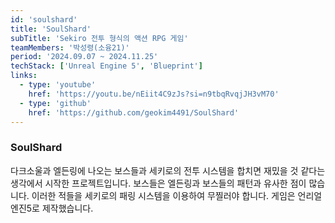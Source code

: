```yaml
---
id: 'soulshard'
title: 'SoulShard'
subTitle: 'Sekiro 전투 형식의 액션 RPG 게임'
teamMembers: '박성령(소융21)'
period: '2024.09.07 ~ 2024.11.25'
techStack: ['Unreal Engine 5', 'Blueprint']
links:
  - type: 'youtube'
    href: 'https://youtu.be/nEiit4C9zJs?si=n9tbqRvqjJH3vM70'
  - type: 'github'
    href: 'https://github.com/geokim4491/SoulShard'
---
```


### SoulShard

다크소울과 엘든링에 나오는 보스들과 세키로의 전투 시스템을 합치면 재밌을 것 같다는 생각에서 시작한 프로젝트입니다. 보스들은 엘든링과 보스들의 패턴과 유사한 점이 많습니다. 이러한 적들을 세키로의 패링 시스템을 이용하여 무찔러야 합니다. 게임은 언리얼 엔진5로 제작했습니다.